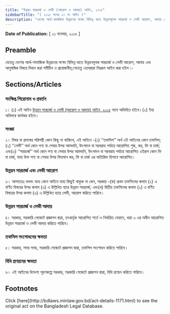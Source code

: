 ```yaml
---
title: "উন্নয়ন সারচার্জ ও লেভী (আরোপ ও আদায়) আইন, ২০১৫"
sidebarTitle: "( ২০১৫ সনের ২০ নং আইন )"
description: "দেশের আর্থ-সামাজিক উন্নয়নের লক্ষ্যে বিভিন্ন খাতে উন্নয়নমূলক সারচার্জ ও লেভী আরোপ, আদায় এবং আনুষঙ্গিক বিষয়ে বিধান করিবার লক্ষ্যে প্রণীত আইন"
---
```


**Date of Publication:** [ ২১ নভেম্বর, ২০১৫ ]

## Preamble

যেহেতু দেশের আর্থ-সামাজিক উন্নয়নের লক্ষ্যে বিভিন্ন খাতে উন্নয়নমূলক সারচার্জ ও লেভী আরোপ, আদায় এবং আনুষঙ্গিক বিষয়ে বিধান করা সমীচীন ও প্রয়োজনীয়;সেহেতু এতদ্‌দ্বারা নিম্নরূপ আইন করা হইল :-

## Sections/Articles

### সংক্ষিপ্ত শিরোনাম ও প্রবর্তন

১। (১) এই আইন [উন্নয়ন সারচার্জ ও লেভী (আরোপ ও আদায়) আইন, ২০১৫](/laws/volume-45/act-1171 "উন্নয়ন সারচার্জ ও লেভী (আরোপ ও আদায়) আইন, ২০১৫") নামে অভিহিত হইবে।(২) ইহা অবিলম্বে কার্যকর হইবে।

### সংজ্ঞা

২। বিষয় বা প্রসঙ্গের পরিপন্থী কোন কিছু না থাকিলে, এই আইনে -(১) ‘‘তফসিল’’ অর্থ এই আইনের কোন তফসিল;(২) ‘‘লেভী’’ অর্থ কোন পণ্য বা সেবার উপর আমদানি, উৎপাদন বা সরবরাহ পর্যায়ে আরোপিত শুল্ক, কর, ফি বা চার্জ; এবং(৩) ‘‘সারচার্জ’’ অর্থ কোন পণ্য বা সেবার উপর আমদানি, উৎপাদন বা সরবরাহ পর্যায়ে আরোপিত এইরূপ কোন ফি বা চার্জ, যাহা উক্ত পণ্য বা সেবার উপর বিদ্যমান কর, ফি বা চার্জ এর অতিরিক্ত হিসাবে আরোপিত।

### উন্নয়ন সারচার্জ এবং লেভী আরোপ

৩। আপাততঃ বলবৎ অন্য কোন আইনে যাহা কিছুই থাকুক না কেন, সরকার -(ক) প্রথম তফসিলের কলাম (২) এ বর্ণিত বিষয়ের উপর কলাম (৩) এ উল্লিখিত হারে উন্নয়ন সারচার্জ; এবং(খ) দ্বিতীয় তফসিলের কলাম (২) এ বর্ণিত বিষয়ের উপর কলাম (৩) এ উল্লিখিত হারে লেভী, আরোপ করিতে পারিবে।

### উন্নয়ন সারচার্জ ও লেভী আদায়

৪। সরকার, সরকারি গেজেটে প্রজ্ঞাপন দ্বারা, তৎকর্তৃক আরোপিত শর্তে ও নির্ধারিত মেয়াদে, ধারা ৩ এর অধীন আরোপিত উন্নয়ন সারচার্জ ও লেভী আদায় করিতে পারিবে।

### তফসিল সংশোধনের ক্ষমতা

৫। সরকার, সময় সময়, সরকারি গেজেটে প্রজ্ঞাপন দ্বারা, তফসিল সংশোধন করিতে পারিবে।

### বিধি প্রণয়নের ক্ষমতা

৬। এই আইনের উদ্দেশ্য পূরণকল্পে সরকার, সরকারি গেজেটে প্রজ্ঞাপন দ্বারা, বিধি প্রণয়ন করিতে পারিবে।

## Footnotes

<Note>
  Click [here](http://bdlaws.minlaw.gov.bd/act-details-1171.html) to see the original act on the Bangladesh Legal Database.
</Note>
